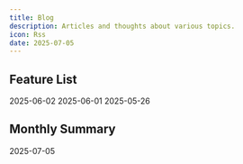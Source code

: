 ```yaml
---
title: Blog
description: Articles and thoughts about various topics.
icon: Rss
date: 2025-07-05
---
```


## Feature List

<Cards>
  <ZiaCard  href="./blog/2025-06-02" title="More Than Just Fidgeting —— The Astonishing World of Pen Spinning">
    2025-06-02
  </ZiaCard>
  <ZiaCard  href="./blog/2025-06-01" title="The Enigma of the Disappearing Bicyclist">
    2025-06-01
  </ZiaCard>
  <ZiaCard  href="./blog/why-docs" title="Why DDaaS?">
    2025-05-26
  </ZiaCard>
</Cards>


## Monthly Summary

<Cards>
  <ZiaCard href="./blog/ioc" title="Overview">
    2025-07-05
  </ZiaCard>
</Cards>
